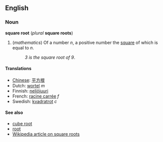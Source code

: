 ==English==
===Noun===
'''square root''' (''plural'' '''square roots''')

#(''mathematics'') Of a number ''n'', a positive number the [[square]] of which is equal to ''n''.
#:''3 is the square root of 9''.

====Translations====
*[[Chinese]]: [[平方根]]
*Dutch: [[wortel]] ''m''
*Finnish: [[neliöjuuri]]
*French: [[racine carrée]] ''f''
*Swedish: [[kvadratrot]] ''c''

====See also====
*[[cube root]]
*[[root]]
*[[w:en:Square_root|Wikipedia article on square roots]]